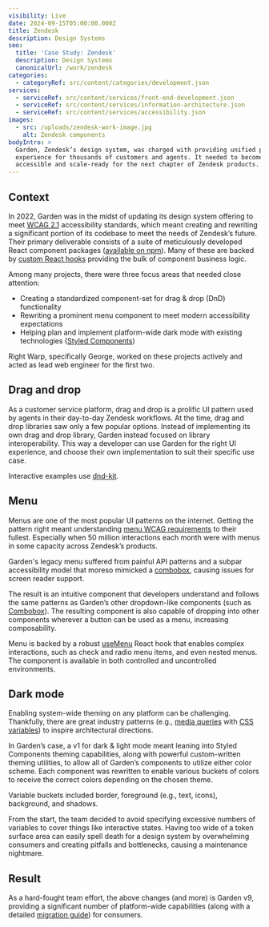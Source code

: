 ```yaml
---
visibility: Live
date: 2024-09-15T05:00:00.000Z
title: Zendesk
description: Design Systems
seo:
  title: 'Case Study: Zendesk'
  description: Design Systems
  canonicalUrl: /work/zendesk
categories:
  - categoryRef: src/content/categories/development.json
services:
  - serviceRef: src/content/services/front-end-development.json
  - serviceRef: src/content/services/information-architecture.json
  - serviceRef: src/content/services/accessibility.json
images:
  - src: /uploads/zendesk-work-image.jpg
    alt: Zendesk components
bodyIntro: >
  Garden, Zendesk’s design system, was charged with providing unified product
  experience for thousands of customers and agents. It needed to become
  accessible and scale-ready for the next chapter of Zendesk products.
---
```


## Context

In 2022, Garden was in the midst of updating its design system offering to meet [WCAG 2.1](https://www.w3.org/WAI/standards-guidelines/wcag/) accessibility standards, which meant creating and rewriting a significant portion of its codebase to meet the needs of Zendesk’s future. Their primary deliverable consists of a suite of meticulously developed React component packages ([available on npm](https://www.npmjs.com/~zendesk-garden)). Many of these are backed by [custom React hooks](https://github.com/zendeskgarden/react-containers) providing the bulk of component business logic.

Among many projects, there were three focus areas that needed close attention:

* Creating a standardized component-set for drag & drop (DnD) functionality
* Rewriting a prominent menu component to meet modern accessibility expectations
* Helping plan and implement platform-wide dark mode with existing technologies ([Styled Components](https://styled-components.com/))

Right Warp, specifically George, worked on these projects actively and acted as lead web engineer for the first two.

## Drag and drop

As a customer service platform, drag and drop is a prolific UI pattern used by agents in their day-to-day Zendesk workflows. At the time, drag and drop libraries saw only a few popular options. Instead of implementing its own drag and drop library, Garden instead focused on library interoperability. This way a developer can use Garden for the right UI experience, and choose their own implementation to suit their specific use case.

<CallToAction href="https://garden.zendesk.com/components/draggable" label="View Drag and Drop Component" />

Interactive examples use [dnd-kit](https://dndkit.com/).

## Menu

Menus are one of the most popular UI patterns on the internet. Getting the pattern right meant understanding [menu WCAG requirements](https://www.w3.org/WAI/ARIA/apg/patterns/menubar/) to their fullest. Especially when 50 million interactions each month were with menus in some capacity across Zendesk’s products.

Garden's legacy menu suffered from painful API patterns and a subpar accessibility model that moreso mimicked a [combobox](https://www.w3.org/WAI/ARIA/apg/patterns/combobox/), causing issues for screen reader support.

The result is an intuitive component that developers understand and follows the same patterns as Garden’s other dropdown-like components (such as [Combobox](https://garden.zendesk.com/components/combobox)). The resulting component is also capable of dropping into other components wherever a button can be used as a menu, increasing composability.

<CallToAction href="https://garden.zendesk.com/components/menu" label="View Menu Component" />

Menu is backed by a robust [useMenu](https://github.com/zendeskgarden/react-containers/tree/main/packages/menu) React hook that enables complex interactions, such as check and radio menu items, and even nested menus. The component is available in both controlled and uncontrolled environments.

## Dark mode

Enabling system-wide theming on any platform can be challenging. Thankfully, there are great industry patterns (e.g., [media queries](https://developer.mozilla.org/en-US/docs/Web/CSS/@media/prefers-color-scheme) with [CSS variables](https://developer.mozilla.org/en-US/docs/Web/CSS/Using_CSS_custom_properties)) to inspire architectural directions.

<CallToAction href="https://garden.zendesk.com/components/theme-provider" label="View Theming Documentation" />

In Garden’s case, a v1 for dark & light mode meant leaning into Styled Components theming capabilities, along with powerful custom-written theming utilities, to allow all of Garden’s components to utilize either color scheme. Each component was rewritten to enable various buckets of colors to receive the correct colors depending on the chosen theme.

Variable buckets included border, foreground (e.g., text, icons), background, and shadows.

<CallToAction href="https://garden.zendesk.com/components/theme-object" label="View Theme Variables" />

From the start, the team decided to avoid specifying excessive numbers of variables to cover things like interactive states. Having too wide of a token surface area can easily spell death for a design system by overwhelming consumers and creating pitfalls and bottlenecks, causing a maintenance nightmare.

## Result

As a hard-fought team effort, the above changes (and more) is Garden v9, providing a significant number of platform-wide capabilities (along with a detailed [migration guide](https://github.com/zendeskgarden/react-components/blob/main/docs/migration.md)) for consumers.
